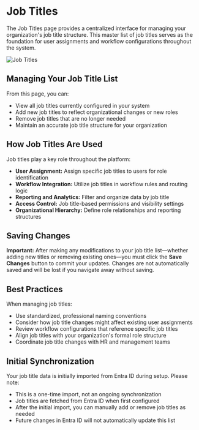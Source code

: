 # Job Titles


The Job Titles page provides a centralized interface for managing your organization's job title structure. This master list of job titles serves as the foundation for user assignments and workflow configurations throughout the system.

<Image img={jobTitlesImg} alt="Job Titles" className="doc-screenshot" />

## Managing Your Job Title List

From this page, you can:
- View all job titles currently configured in your system
- Add new job titles to reflect organizational changes or new roles
- Remove job titles that are no longer needed
- Maintain an accurate job title structure for your organization

## How Job Titles Are Used

Job titles play a key role throughout the platform:
- **User Assignment:** Assign specific job titles to users for role identification
- **Workflow Integration:** Utilize job titles in workflow rules and routing logic
- **Reporting and Analytics:** Filter and organize data by job title
- **Access Control:** Job title-based permissions and visibility settings
- **Organizational Hierarchy:** Define role relationships and reporting structures

## Saving Changes

**Important:** After making any modifications to your job title list—whether adding new titles or removing existing ones—you must click the **Save Changes** button to commit your updates. Changes are not automatically saved and will be lost if you navigate away without saving.

## Best Practices

When managing job titles:
- Use standardized, professional naming conventions
- Consider how job title changes might affect existing user assignments
- Review workflow configurations that reference specific job titles
- Align job titles with your organization's formal role structure
- Coordinate job title changes with HR and management teams

## Initial Synchronization

Your job title data is initially imported from Entra ID during setup. Please note:
- This is a one-time import, not an ongoing synchronization
- Job titles are fetched from Entra ID when first configured
- After the initial import, you can manually add or remove job titles as needed
- Future changes in Entra ID will not automatically update this list
